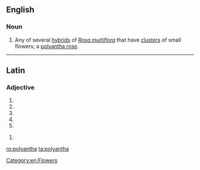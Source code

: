 ==English==

===Noun===
{{en-noun}}

# {{qualifier|botany}} Any of several [[hybrid]]s of ''[[Rosa multiflora]]'' that have [[cluster]]s of small flowers; a [[polyantha rose]].

[[Category:en:Flowers]]

----

==Latin==

===Adjective===
{{la-adj-form|polyantha}}

# {{inflection of|polyanthus|polyanthus|nom|f|s|lang=la}}
# {{inflection of|polyanthus|polyanthus|nom|n|p|lang=la}}
# {{inflection of|polyanthus|polyanthus|acc|n|p|lang=la}}
# {{inflection of|polyanthus|polyanthus|voc|f|s|lang=la}}
# {{inflection of|polyanthus|polyanthus|voc|n|p|lang=la}}

{{la-adj-form|polyanthā}}

# {{inflection of|polyanthus|polyanthus|abl|f|s|lang=la}}

[[ro:polyantha]]
[[ta:polyantha]]